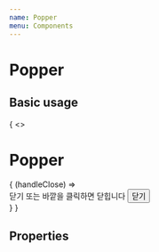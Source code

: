 ```yaml
---
name: Popper
menu: Components
---
```



# Popper

## Basic usage

<Playground>
  {
    <>
      <h1>Popper</h1>
      <Popper 
        customCss={css`width: 100px; height: 40px; background: #0082fe; cursor: pointer; border-radius: 10px color: white`}
        offset={[0, 10]}
      >
      {
        (handleClose) => 
          <div
            style={{
              display: 'flex',
              justifyContent: 'space-between',
              width: '400px',
              paddding: '30px',
              gap: '10px',
              height: '240px',
              background: '#e9f7ff',
              textAlign: 'center',
              color: '#2f97ff',
              lineHeight: '140px',
              borderRadius: '10px',
              border: 'solid 2px #2faeff',
            }}
          >
            <span>닫기 또는 바깥을 클릭하면 닫힙니다</span>
            <button onClick={handleClose}>닫기</button>
          </div>
      }
      </Popper>
    </>
  }

</Playground>

## Properties

<Props of={Popper} />
